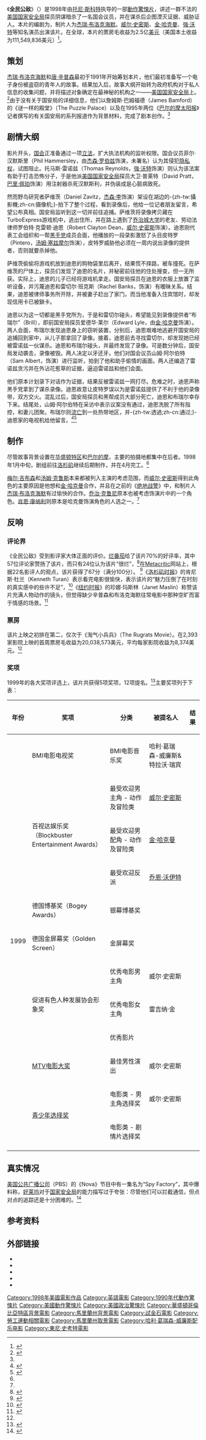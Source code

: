 {{otheruses|全民公敌 (消歧义)}}
{{noteTA
|T=zh-cn:全民公敌; zh-tw:全民公敵; zh-hk:高度反擊;
|G1=Show
|G2=IT
|1=zh-cn:全民公敌; zh-tw:全民公敵; zh-hk:高度反擊;}}
{{Infobox Film
| name          = 全民公敌
| original_name = ''{{lang|en|Enemy of the State}}''
| image         = Enemy_of_the_State.jpg
| caption       = 剧场版海报
| director      = [[托尼·斯科特|托尼·斯科特]]
| producer      = [[杰瑞·布洛克海默|杰瑞·布洛克海默]]
| writer        = {{link-en|大卫·马可尼|David Marconi}}
| production_supervisor = 
| starring      = {{plainlist |
* [[威尔·史密斯|威尔·史密斯]]
* [[金·哈克曼|金·哈克曼]]
* [[強·沃特|強·沃特]]
* [[蕾吉娜·金恩|蕾吉娜·金恩]]
* {{link-en|羅倫·狄恩|Loren Dean}}
* [[傑克·布希|傑克·布希]]
* [[巴里·佩珀|巴里·佩珀]]
* [[加布里埃尔·伯恩|加布里埃尔·伯恩]]
}}
| music         = {{plainlist |
* [[哈利·葛瑞森-威廉斯|哈利·葛瑞森-威廉斯]]<ref>{{cite web|url=http://www.musicfromthemovies.com/review.asp?ID=295|title=Enemy Of The State Music Review|publisher=Music from the Movies|date=1998|accessdate=2008-06-29|deadurl=yes|archiveurl=https://web.archive.org/web/20081225063755/http://www.musicfromthemovies.com/review.asp?ID=295|archivedate=2008-12-25}}</ref>
* {{link-en|特拉沃·瑞宾|Trevor Rabin}}
}}
| cinematography = {{link-en|丹尼尔·明德尔|Daniel Mindel}}
| editing       = {{link-en|克里斯·莱本森|Chris Lebenzon}}
| runtime       = 132分钟
| country       = {{美國電影產地}}
| language      = 英语
| released      = {{film date|1998|11|20|新加坡、美國|1998|11|26|馬來西亞|1999|02|16|臺灣}}
| distributor   = [[正金石影業|正金石影業]]
| budget        = $9千萬美元<ref name="MOJO">{{cite web |url=http://www.boxofficemojo.com/movies/?id=enemyofthestate.htm |title=Enemy of the State box office publications |publisher=Box Office Mojo |accessdate=2008-06-29 |archive-date=2008-12-18 |archive-url=https://web.archive.org/web/20081218204127/http://www.boxofficemojo.com/movies/?id=enemyofthestate.htm |dead-url=no }}</ref>
| gross         = $250,649,836美元<ref name=MOJO/>
| cn_name       = 国家的敌人<br>國家公敵（VCD/DVD）
| hk_name       = 高度反擊
| tw_name       = 全民公敵
}}

《'''全民公敌'''》（{{lang-en|''Enemy of the State''}}）是1998年由[[托尼·斯科特|托尼·斯科特]]执导的一部[[動作片|動作驚悚片]]，讲述一群不法的[[美国国家安全局|美国国家安全局]]探员阴谋暗杀了一名国会议员，并在谋杀后企图湮灭证据、威胁证人。本片的编剧为{{link-en|大卫·马可尼|David Marconi}}，制片人为[[杰瑞·布洛克海默|杰瑞·布洛克海默]]。[[威尔·史密斯|威尔·史密斯]]、[[金·哈克曼|金·哈克曼]]、[[強·沃特|強·沃特]]等知名演员出演该片。在全球，本片的票房毛收益为2.5亿[[美元|美元]]（美国本土收益为111,549,836美元）<ref name="boxoffice">{{cite web|url=http://www.boxofficemojo.com/movies/?id=enemyofthestate.htm|title=Enemy of the State Box Office Summary|publisher=boxofficemojo.com|accessdate=2010-08-15|archive-date=2011-06-07|archive-url=https://web.archive.org/web/20110607135546/http://www.boxofficemojo.com/movies/?id=enemyofthestate.htm|dead-url=no}}</ref>。

== 策划 ==
[[杰瑞·布洛克海默|杰瑞·布洛克海默]]和[[唐·辛普森|唐·辛普森]]最初于1991年开始筹划本片，他们最初准备写一个电子身份被盗窃的青年人的故事。结果{{link-en|大卫·马可尼|David Marconi}}加入后，故事大纲开始转为政府机构对于私人信息的收集问题，并将描述对象确定在最神秘的机构之一——[[美国国家安全局|美国国家安全局]]上。<ref name="production">{{cite web|url=http://www.swssec.com/state.html|title=The Making of a Movie: Enemy of the State|publisher=swssec.com|accessdate=2010-08-16|archive-date=2010-06-15|archive-url=https://web.archive.org/web/20100615233735/http://www.swssec.com/state.html|dead-url=no}}</ref>由于没有关于国安局的详细信息，他们以詹姆斯·巴姆福德（James Bamford）的《谜一样的殿堂》（The Puzzle Palace）以及在1995年两位《[[巴尔的摩太阳报|巴尔的摩太阳报]]》记者撰写的有关国安局的系列报道作为背景材料，完成了剧本创作。<ref name="production" />

== 剧情大纲 ==
影片开头，[[美国国会|国会]]正准备通过一项[[立法|立法]]，扩大执法机构的监听权限。国会议员菲尔·汉默斯里（Phil Hammersley，由[[杰森·罗伯兹|杰森·罗伯兹]]饰演，未署名）认为其侵犯[[隐私权|隐私权]]，试图阻止。托马斯·雷诺兹（Thomas Reynolds，[[強·沃特|強·沃特]]饰演）则认为该法案有助于打击恐怖分子，于是他派[[美国国家安全局|美国国家安全局]]探员大卫·普莱特（David Pratt，[[巴里·佩珀|巴里·佩珀]]饰演）用注射器杀死汉默斯利，并伪装成是心脏病致死。

然而野鸟研究者萨维茨（Daniel Zavitz，[[杰森·李|杰森·李]]饰演）架设在湖边的-{zh-tw:攝影機;zh-cn:摄像机;}-拍下了整个过程，看到录像后，他给一位记者朋友留言，希望公布真相。国安局监听到这一切并前往追捕。萨维茨将录像拷贝藏在TurboExpress游戏机中，逃出住所，并在路上遇到了[[乔治城大学|乔治城大学]]的老友、劳动法律师罗伯特·克雷顿·迪恩（Robert Clayton Dean，[[威尔·史密斯|威尔·史密斯]]饰演）。迪恩刚代表工会组织和一帮[[黑手党|黑手党]]成员会面，他播放的一段录影激怒了头目皮特罗（Pintero，[[汤姆·塞兹摩尔|汤姆·塞兹摩尔]]饰演），皮特罗威胁他必须在一周内说出录像的提供者，否则就要杀掉他。

萨维茨偷偷将游戏机放到迪恩的购物袋里后离开，结果慌不择路，被车撞死。在萨维茨的尸体上，探员们发现了迪恩的名片，并秘密前往他的住处搜查，但一无所获。实际上，迪恩的儿子已经将游戏机拿走。国安局探员在迪恩的衣服上放置了监听设备，并污蔑迪恩和雷切尔·班克斯（Rachel Banks，{{link-en|莉萨·博内特|Lisa Bonet}}饰演）有暧昧关系。结果，迪恩被律师事务所开除，并被妻子赶出了家门。而当他准备入住宾馆时，却发现信用卡已被鎖卡。

迪恩以为这一切都是黑手党所为，于是和雷切尔碰头，希望能见到录像提供者“布瑞尔”（Brill），即前国安局探员爱德华·莱尔（Edward Lyle，由[[金·哈克曼|金·哈克曼]]饰演）。两人会面，布瑞尔发现迪恩身上的窃听装置，分别后，迪恩艰难地逃避开国安局的追捕回到家中，从儿子那拿回了录像。接着，迪恩前去寻找雷切尔，却发现她已经被雷诺兹一伙谋杀。迪恩和布瑞尔碰头，并最终发现了录像。可是数分钟后，国安局发动袭击，录像被毁。两人决定以牙还牙。他们对国会议员山姆·阿尔伯特（Sam Albert，{{link-en|斯图尔特·威尔逊|Stuart Wilson (actor)}}饰演）进行监听，拍到了他和助手偷情的画面。两人还编造了雷诺兹贪污并在外沾花惹草的证据，逼迫雷诺兹和他们会面。

他们原本计划录下对话作为证据，结果反被雷诺兹一网打尽。危难之时，迪恩声称黑手党拿到了谋杀录像。迪恩故意让皮特罗误以为是雷诺兹提供了不利于他的录像带，双方交火。混乱过后，国安局探员和黑帮成员大部分死亡，迪恩和布瑞尔幸存下来。结尾处，山姆·阿尔伯特在采访中表示议案没有通过，迪恩洗脱了所有指控，和妻儿团聚。布瑞尔则[[流亡|流亡]]到一处热带地区，并-{zh-tw:透過;zh-cn:通过;}-迪恩家的电视机给他留言。<ref>{{cite web|url=http://www.imdb.com/title/tt0120660/plotsummary|title=Plot Summary for Enemy of the State|publisher=imdb.com|accessdate=2010-08-16|archive-date=2011-04-23|archive-url=https://web.archive.org/web/20110423090643/http://www.imdb.com/title/tt0120660/plotsummary|dead-url=no}}</ref><ref>{{cite web|url=http://www.mtime.com/movie/13190/plots.html|title=全民公敌 剧情|publisher=时光网|access-date=2010-08-16|archive-url=https://web.archive.org/web/20090428015105/http://www.mtime.com/movie/13190/plots.html|archive-date=2009-04-28|dead-url=yes}}</ref>

== 制作 ==
尽管故事背景设置在[[华盛顿特区|华盛顿特区]]和[[巴尔的摩|巴尔的摩]]，主要的拍摄地都集中在后者。1998年1月中旬，剧组前往[[洛杉矶|洛杉矶]]继续后期制作，并在4月完工。<ref name="production"/>

[[梅尔·吉布森|梅尔·吉布森]]和[[汤姆·克鲁斯|汤姆·克鲁斯]]本来都被列入主演的考虑范围，而[[威尔·史密斯|威尔·史密斯]]得到此角色的主要原因是他想和[[金·哈克曼|金·哈克曼]]合作，并且在之前的《[[绝地战警|绝地战警]]》中，和制片人[[杰瑞·布洛克海默|杰瑞·布洛克海默]]有过愉快的合作。[[乔治·克鲁尼|乔治·克鲁尼]]原本也被考虑饰演片中的一个角色。[[肖恩·康纳利|肖恩·康纳利]]则原本是哈克曼饰演角色的人选之一。<ref name="production"/>

== 反响 ==
=== 评论界 ===
《全民公敌》受到影评家大体正面的评价。[[烂番茄|烂番茄]]给了该片70%的好评率，其中57位评论家赞扬了该片，而只有24位认为该片“很烂”，<ref>{{cite web |url=http://www.rottentomatoes.com/m/enemy_of_the_state/ |title=Enemy of the State (1998) |accessdate=2008-10-25 |work=[[烂番茄|烂番茄]] |publisher=IGN Entertainment, Inc. |year=1998 |archive-date=2008-11-04 |archive-url=https://web.archive.org/web/20081104123408/http://www.rottentomatoes.com/m/enemy_of_the_state/ |dead-url=no }}</ref>在[[Metacritic|Metacritic]]网站上，根据22名影评人的观点，该片获得了67分（满分100分）。 <ref>{{cite web|url=http://www.metacritic.com/video/titles/enemyofthestate|title=Enemy of the State (1998): Reviews|accessdate=2008-10-25|work=[[Metacritic|Metacritic]]|publisher=CNET Networks, Inc.|year=1998|archive-date=2008-12-20|archive-url=https://web.archive.org/web/20081220091504/http://www.metacritic.com/video/titles/enemyofthestate|dead-url=no}}</ref>《[[洛杉矶时报|洛杉矶时报]]》的肯尼斯·杜兰（Kenneth Turan）表示看完电影很愉快，表示该片的“魅力压倒了在时刻的真实感中的些许不足”，<ref>{{cite news|first=Kenneth|last=Turan|coauthors=|title=Enemy of the State: 'Enemy' Has a Little Secret: Let the (Nifty) Chase Begin|work=[[洛杉矶时报|洛杉矶时报]]|page=|date=|accessdate=2008-10-25|quote=|url=http://www.calendarlive.com/movies/reviews/cl-movie981120-6,0,4498811.story|archive-date=2008-12-20|archive-url=https://web.archive.org/web/20081220031431/http://www.calendarlive.com/movies/reviews/cl-movie981120-6,0,4498811.story|dead-url=no}}</ref>《[[纽约时报|纽约时报]]》的珍娜·玛斯林（Janet Maslin）称赞该片充满人物动作的镜头，但觉得缺少辛普森和布洛克海默往常电影中那种空旷而富于情感的场景。<ref>{{cite news|first=Janet|last=Maslin|coauthors=|title=Enemy of the State: The Walls Have Ears, Eyes, and Cameras|work=[[纽约时报|纽约时报]]|page=|date=1998-11-20|accessdate=2008-10-25|quote=|url=http://movies.nytimes.com/movie/review?res=9404E3DD1530F933A15752C1A96E958260|archive-date=2011-05-21|archive-url=https://web.archive.org/web/20110521002746/http://movies.nytimes.com/movie/review?res=9404E3DD1530F933A15752C1A96E958260|dead-url=no}}</ref>

=== 票房 ===
该片上映之初排在第二，仅次于《淘气小兵兵》（The Rugrats Movie）。在2,393家影院上映的首周票房毛收益为20,038,573美元，平均每家影院收益为8,374美元。<ref name="boxoffice"/>

=== 奖项 ===
1999年的各大奖项评选上，该片共获得5项奖项，12项提名。<ref>{{cite web|url=http://www.imdb.com/title/tt0120660/awards|title=Awards for Enemy of the State|publisher=IMDb.com|accessdate=2010-08-16|archive-date=2008-12-31|archive-url=https://web.archive.org/web/20081231212751/http://www.imdb.com/title/tt0120660/awards|dead-url=no}}</ref>主要奖项列于下表：
{| class="wikitable"
|-
! 年份 !! 奖项 !! 分类 !! 被提名人 !! 结果
|-
|rowspan=12|1999
|BMI电影电视奖
|BMI电影音乐奖
|哈利·葛瑞森-威廉斯&特拉沃·瑞宾
|{{won}}
|-
|rowspan=3|百视达娱乐奖（Blockbuster Entertainment Awards）
|最受欢迎男主角 - 动作及冒险类
|[[威尔·史密斯|威尔·史密斯]]
|{{won}}
|-
|最受欢迎男配角 - 动作及冒险类
|[[金·哈克曼|金·哈克曼]]
|{{nom}}
|-
|最受欢迎反派
|[[乔恩·沃伊特|乔恩·沃伊特]]
|{{nom}}
|-
|德国博基奖（Bogey Awards）
|银幕博基奖
|
|{{won}}
|-
|德国金屏幕奖（Golden Screen）
|金屏幕奖
|
|{{won}}
|-
|rowspan=3|促进有色人种发展协会形象奖
|优秀电影男主角
|威尔·史密斯
|{{nom}}
|-
|优秀电影女主角
|雷吉纳·金
|{{nom}}
|-
|优秀影片
|
|{{nom}}
|-
|[[MTV电影大奖|MTV电影大奖]]
|最佳男性演出
|威尔·史密斯
|{{nom}}
|-
|rowspan=2|[[青少年选择奖|青少年选择奖]]
|电影类 - 男主角选择奖
|威尔·史密斯
|{{nom}}
|-
|电影类 - 剧情片选择奖
|
|{{nom}}
|-
|}

== 真实情况 ==
[[公共电视网|美国公共广播公司]]（PBS）的《Nova》节目中有一集名为“Spy Factory”，其中爆料称，[[好莱坞|好莱坞]]对于[[国家安全局|国家安全局]]的能力描写过于夸张：尽管他们可以拦截通信，但点对点的追踪还是十分困难的。<ref>{{Cite web
|url= http://www.pbs.org/wgbh/nova/military/spy-factory.html
|title= NOVA - The Spy Factory
|accessdate= 2009-02-03
|work= NOVA
|archive-date= 2014-04-11
|archive-url= https://web.archive.org/web/20140411200414/http://www.pbs.org/wgbh/nova/military/spy-factory.html
|dead-url= no
}}</ref>

== 参考资料 ==
{{reflist}}

== 外部链接 ==
* {{imdb title|0120660|全民公敌}}
* {{mojo title|id=enemyofthestate|title=全民公敌}}
* {{Amg title|174123|全民公敌}}
* {{Metacritic film|enemy-of-the-state|全民公敌}}
* {{Rotten Tomatoes|enemy_of_the_state|全民公敌}}

{{東尼·史考特}}
{{DEFAULTSORT:Enemy of the State}}
[[Category:1998年美國電影作品|Category:1998年美國電影作品]]
[[Category:英語電影|Category:英語電影]]
[[Category:1990年代動作驚悚片|Category:1990年代動作驚悚片]]
[[Category:美國動作驚悚片|Category:美國動作驚悚片]]
[[Category:美國政治驚悚片|Category:美國政治驚悚片]]
[[Category:華盛頓哥倫比亞特區背景電影|Category:華盛頓哥倫比亞特區背景電影]]
[[Category:馬里蘭州背景電影|Category:馬里蘭州背景電影]]
[[Category:試金石電影|Category:試金石電影]]
[[Category:勞工運動相關電影|Category:勞工運動相關電影]]
[[Category:馬里蘭州取景電影|Category:馬里蘭州取景電影]]
[[Category:哈利·葛瑞森-威廉斯配乐电影|Category:哈利·葛瑞森-威廉斯配乐电影]]
[[Category:東尼·史考特電影|Category:東尼·史考特電影]]